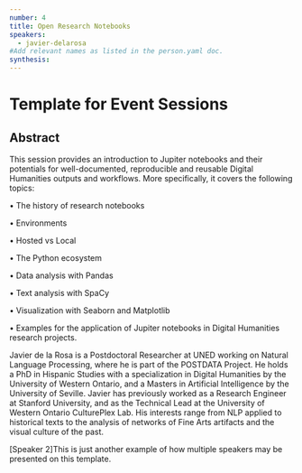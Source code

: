 ```yaml
---
number: 4
title: Open Research Notebooks
speakers:
  - javier-delarosa
#Add relevant names as listed in the person.yaml doc.
synthesis:
---
```


# Template for Event Sessions

## Abstract

This session provides an introduction to Jupiter notebooks and their potentials
for well-documented, reproducible and reusable Digital Humanities outputs and
workflows. More specifically, it covers the following topics:

• The history of research notebooks

• Environments

• Hosted vs Local

• The Python ecosystem

• Data analysis with Pandas

• Text analysis with SpaCy

• Visualization with Seaborn and Matplotlib

• Examples for the application of Jupiter notebooks in Digital Humanities
research projects.

<Youtube
  id="sti7Axr1x5Y"
  caption="Javier de la Rosa - Open Research Notebooks"
/>

<Download download="docs/4.1 De la rosa.pdf" />

<Speakers>

<Speaker speaker="javier-delarosa">

Javier de la Rosa is a Postdoctoral Researcher at UNED working on Natural
Language Processing, where he is part of the POSTDATA Project. He holds a PhD in
Hispanic Studies with a specialization in Digital Humanities by the University
of Western Ontario, and a Masters in Artificial Intelligence by the University
of Seville. Javier has previously worked as a Research Engineer at Stanford
University, and as the Technical Lead at the University of Western Ontario
CulturePlex Lab. His interests range from NLP applied to historical texts to the
analysis of networks of Fine Arts artifacts and the visual culture of the past.

</Speaker>

<Speaker speaker="speaker-2">

[Speaker 2]This is just another example of how multiple speakers may be
presented on this template.

</Speaker>

</Speakers>

